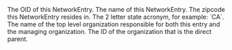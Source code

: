<ResponseField name="oid" type="string" required>
  The OID of this NetworkEntry.
</ResponseField>

<ResponseField name="name" type="string">
  The name of this NetworkEntry.
</ResponseField>

<ResponseField name="zip" type="string">
  The zipcode this NetworkEntry resides in.
</ResponseField>

<ResponseField name="state" type="string">
  The 2 letter state acronym, for example: `CA`.
</ResponseField>

<ResponseField name="rootOrganization" type="string">
  The name of the top level organization responsible for
  both this entry and the managing organization.
</ResponseField>

<ResponseField name="managingOrgId" type="string">
  The ID of the organization that is the direct parent.
</ResponseField>
